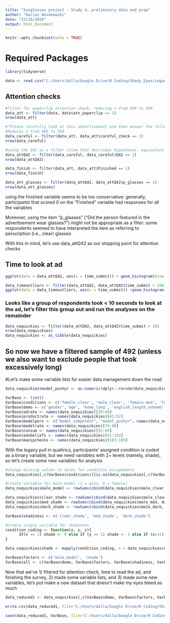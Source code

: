 ```yaml
---
title: "Sunglasses project - Study 4, preliminary data and prep"
author: "Dallas Novakowski"
date: "23/26/2019"
output: html_document
---
```


```r
knitr::opts_chunk$set(echo = TRUE)
```

# Required Packages
```r
library(tidyverse)
```

```r
data <- read.csv("C:/Users/dalla/Google Drive/R Coding/Shady_Eyes/Legacy_SunglassesStudy4June_2017_namedheaders.csv")
```


## Attention checks
``` r
#filter for paperclip attention check, reducing n from 698 to 600
data_att <- filter(data, data$atn_paperclip == 1)
nrow(data_att)

#"Please carefully look at this advertisement and then answer the following questions. Make sure you read all the information in the ad."
#Reduces n from 600 to 589
data_careful <- filter(data_att, data_att$careful_check == 1)
nrow(data_careful)

#using the Q42 as a filter (item that describes hypotheses- equivalent to reaching the finish of the study), reduces n from 589 to 564
data_attQ42 <- filter(data_careful, data_careful$Q42 == 1)
nrow(data_attQ42)

data_finish <- filter(data_att, data_att$Finished == 1)
nrow(data_finish)

data_att_glasses <- filter(data_attQ42, data_attQ42$p_glasses == 1)
nrow(data_att_glasses)

```

using the finished variable seems to be too conservative: generally, participants that scored 0 on the "Finished" variable had responses for all the variables

Moreover, using the item "p_glasses" ("Did the person featured in the advertisement wear glasses?") might not be appropriate as a filter: some respondents seemed to have interpreted the item as referring to perscription (i.e., clear) glasses

With this in mind, let's use data_attQ42 as our stopping point for attention checks


## Time to look at ad
```r
ggplot(data = data_attQ42, aes(x = time_submit)) + geom_histogram(binwidth=1)

data_timeoutliers <- filter(data_attQ42, data_attQ42$time_submit < 100)
ggplot(data = data_timeoutliers, aes(x = time_submit)) +geom_histogram(binwidth=1)
```

### Looks like a group of respondents took < 10 seconds to look at the ad, let's filter this group out and run the analyses on the remainder

```r
data_noquickies <- filter(data_attQ42, data_attQ42$time_submit > 10)
nrow(data_noquickies)
data_noquickies <- as_tibble(data_noquickies)
```

## So now we have a filtered sample of 492 (unless we also want to exclude people that took excessively long)

#Let's make some variable lists for easier data management down the road


```r

data_noquickies$model_pushyr <- as.numeric(dplyr::recode(data_noquickies$model_pushy, "1" = "7" , "2" = "6", "3" = "5", "4" = "4", "5" = "3", "6" = "2", "7" = "1"))

VarBase <- list()
VarBase$conditions <- c('female_clear', 'male_clear', 'female_med', 'female_dark', 'male_med', 'male_dark')
VarBase$demo <- c('gender','age', 'home_lang', 'english_length_nohome', 'wear_glasses', 'employment', 'annual_income', 'education')
VarBase$adrate <- names(data_noquickies)[30:40]
VarBase$productrate <- names(data_noquickies)[41:52]
VarBase$modelpers <- c("model_competent", "model_pushyr", names(data_noquickies)[55:78])
VarBase$modelrate <- names(data_noquickies)[79:90]
VarBase$consum <- names(data_noquickies)[92:94]
VarBase$adsbeliefs <- names(data_noquickies)[95:102]
VarBase$manipchecks <- names(data_noquickies)[103:105]
```

With the legacy pull in qualtrics, participants' assigned condition is coded as a binary variable, but we need variables with 2+ levels (namely, shade), so let's create some new variables for analysis

``` r
#change missing values to zeros for condition assignments
data_noquickies[,c(VarBase$conditions)][is.na(data_noquickies[,c(VarBase$conditions)])] <- 0

#create variable for male model (1 = male, 0 = female)
data_noquickies$male_model <- rowSums(cbind(data_noquickies$male_clear, data_noquickies$male_med, data_noquickies$male_dark))

data_noquickies$clear_shade <- rowSums(cbind(data_noquickies$male_clear, data_noquickies$female_clear))
data_noquickies$med_shade <- rowSums(cbind(data_noquickies$male_med, data_noquickies$female_med))
data_noquickies$dark_shade <- rowSums(cbind(data_noquickies$male_dark, data_noquickies$female_dark))

VarBase$shadiness <- c('clear_shade', 'med_shade', 'dark_shade')

#create single variable for shadiness
condition_coding <- function(x, y, z){
      if(x == 1) shade <- 0 else if (y == 1) shade <- 1 else if (z==1) shade <- 2 else shade <- NA
}

data_noquickies$shade <- mapply(condition_coding, x = data_noquickies$clear_shade, y = data_noquickies$med_shade, z = data_noquickies$dark_shade)

VarBase$factors <- c('male_model', 'shade')
VarBase$all <- c(VarBase$demo, VarBase$factors, VarBase$shadiness, VarBase$manipchecks, VarBase$adsbeliefs, VarBase$consum, VarBase$modelrate, VarBase$productrate, VarBase$adrate, VarBase$conditions)
```


Now that we've 1) filtered for attention check, time to read the ad, and finishing the survey, 2) made some variable lists, and 3) made some new variables, let's put make a new dataset that doesn't make my eyes bleed as much


```r
data_reduced1 <- data_noquickies[,c(VarBase$demo, VarBase$factors, VarBase$shadiness, VarBase$manipchecks, VarBase$adsbeliefs, VarBase$consum, VarBase$modelrate, VarBase$productrate, VarBase$adrate, VarBase$conditions)]

write.csv(data_reduced1, file="C:/Users/dalla/Google Drive/R Coding/Shady_Eyes/sunglasses_Study4_clean1_11_26_2019.csv")

save(data_reduced1, VarBase, file="C:/Users/dalla/Google Drive/R Coding/Shady_Eyes/sunglasses_study4_clean1_11_26_2019.Rdata")
```

